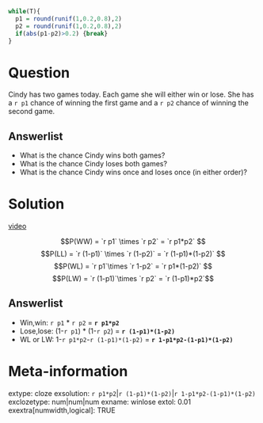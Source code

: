 ```r
while(T){
  p1 = round(runif(1,0.2,0.8),2)
  p2 = round(runif(1,0.2,0.8),2)
  if(abs(p1-p2)>0.2) {break}
}
```

Question
========
Cindy has two games today. Each game she will either win or lose. She has a `r p1` chance of winning the first game and a `r p2` chance of winning the second game.

Answerlist
--------
* What is the chance Cindy wins both games?
* What is the chance Cindy loses both games?
* What is the chance Cindy wins once and loses once (in either order)?


Solution
========


[video](https://vimeo.com/531918967){target="_blank"}

$$P(WW) = `r p1` \times `r p2` = `r p1*p2` $$
$$P(LL) = `r (1-p1)` \times `r (1-p2)` = `r (1-p1)*(1-p2)` $$
$$P(WL) = `r p1`\times `r 1-p2` = `r p1*(1-p2)` $$
$$P(LW) = `r (1-p1)`\times `r p2` = `r (1-p1)*p2`$$

Answerlist
--------
* Win,win: `r p1` * `r p2` =  **`r p1*p2`**
* Lose,lose: (1-`r p1`) * (1-`r p2`) =  **`r (1-p1)*(1-p2)`**
* WL or LW: 1-`r p1*p2`-`r (1-p1)*(1-p2)` = **`r 1-p1*p2-(1-p1)*(1-p2)`**




Meta-information
============
extype: cloze
exsolution: `r p1*p2`|`r (1-p1)*(1-p2)`|`r 1-p1*p2-(1-p1)*(1-p2)`
exclozetype: num|num|num
exname: winlose
extol: 0.01
exextra[numwidth,logical]: TRUE

